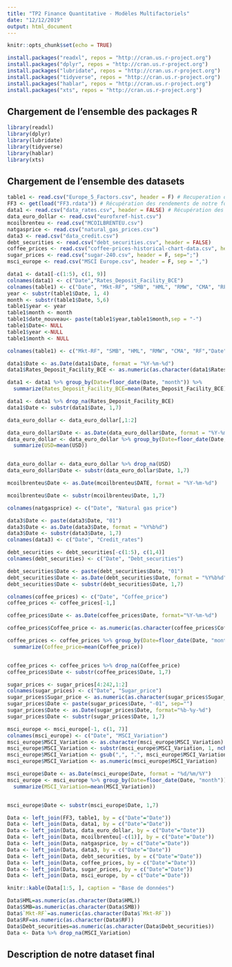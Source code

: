 ```yaml
---
title: "TP2 Finance Quantitative - Modèles Multifactoriels"
date: "12/12/2019"
output: html_document
---
```


```r
knitr::opts_chunk$set(echo = TRUE)
```

```r
install.packages("readxl", repos = "http://cran.us.r-project.org")
install.packages("dplyr", repos = "http://cran.us.r-project.org")
install.packages("lubridate", repos = "http://cran.us.r-project.org")
install.packages("tidyverse", repos = "http://cran.us.r-project.org")
install.packages("hablar", repos = "http://cran.us.r-project.org")
install.packages("xts", repos = "http://cran.us.r-project.org")
```

## Chargement de l'ensemble des packages R

```r
library(readxl)
library(dplyr)
library(lubridate)
library(tidyverse)
library(hablar)
library(xts)
```

## Chargement de l'ensemble des datasets

```r
table1 <- read.csv("Europe_5_Factors.csv", header = F) # Recuperation des 5 facteurs du Fama/French (Mkt-Rf, SMB, HML, RMW, CMA)
FF3 <- get(load("FF3.rdata")) # Récupération des rendements de notre fonds "JPM INV-JPM EUROPE SEL EQ-A"
data1 <- read.csv("data_rates.csv", header = FALSE) # Récupération des taux d'interet de la BCE
data_euro_dollar <- read.csv("eurofxref-hist.csv")
mcoilbrenteu <- read.csv("MCOILBRENTEU.csv")
natgasprice <- read.csv("natural_gas_prices.csv")
data3 <- read.csv("data_credit.csv")
debt_securities <- read.csv("debt_securities.csv", header = FALSE)
coffee_prices <- read.csv("coffee-prices-historical-chart-data.csv", header = F, sep=",")
sugar_prices <- read.csv("sugar-240.csv", header = F, sep=";")
msci_europe <- read.csv("MSCI Europe.csv", header = F, sep = ",")

```

```r
data1 <- data1[-c(1:5), c(1, 9)]
colnames(data1) <- c("Date","Rates_Deposit_Facility_BCE")
colnames(table1) <- c("Date", "Mkt-RF", "SMB", "HML", "RMW", "CMA", "RF")
year <- substr(table1$Date, 1, 4)
month <- substr(table1$Date, 5,6)
table1$year <- year
table1$month <- month
table1$date_nouveau<- paste(table1$year,table1$month,sep = "-")
table1$Date<- NULL
table1$year <-NULL
table1$month <- NULL

colnames(table1) <- c("Mkt-RF", "SMB", "HML", "RMW", "CMA", "RF","Date")
```

```r
data1$Date <- as.Date(data1$Date, format = "%Y-%m-%d")
data1$Rates_Deposit_Facility_BCE <- as.numeric(as.character(data1$Rates_Deposit_Facility_BCE))

data1 <- data1 %>% group_by(Date=floor_date(Date, "month")) %>%
  summarize(Rates_Deposit_Facility_BCE=mean(Rates_Deposit_Facility_BCE))

data1 <- data1 %>% drop_na(Rates_Deposit_Facility_BCE)
data1$Date <- substr(data1$Date, 1,7)

data_euro_dollar <- data_euro_dollar[,1:2]

data_euro_dollar$Date <- as.Date(data_euro_dollar$Date, format = "%Y-%m-%d")
data_euro_dollar <- data_euro_dollar %>% group_by(Date=floor_date(Date, "month")) %>%
  summarize(USD=mean(USD))


data_euro_dollar <- data_euro_dollar %>% drop_na(USD)
data_euro_dollar$Date <- substr(data_euro_dollar$Date, 1,7)

mcoilbrenteu$Date <- as.Date(mcoilbrenteu$DATE, format = "%Y-%m-%d")

mcoilbrenteu$Date <- substr(mcoilbrenteu$Date, 1,7)

colnames(natgasprice) <- c("Date", "Natural gas price")

data3$Date <- paste(data3$Date, "01")
data3$Date <- as.Date(data3$Date, format = "%Y%b%d")
data3$Date <- substr(data3$Date, 1,7)
colnames(data3) <- c("Date", "Credit_rates")

debt_securities <- debt_securities[-c(1:5), c(1,4)]
colnames(debt_securities) <- c("Date", "Debt_securities")

debt_securities$Date <- paste(debt_securities$Date, "01")
debt_securities$Date <- as.Date(debt_securities$Date, format = "%Y%b%d")
debt_securities$Date <- substr(debt_securities$Date, 1,7)

colnames(coffee_prices) <- c("Date", "Coffee_price")
coffee_prices <- coffee_prices[-1,]

coffee_prices$Date <- as.Date(coffee_prices$Date, format="%Y-%m-%d")

coffee_prices$Coffee_price <- as.numeric(as.character(coffee_prices$Coffee_price))

coffee_prices <- coffee_prices %>% group_by(Date=floor_date(Date, "month")) %>%
  summarize(Coffee_price=mean(Coffee_price))


coffee_prices <- coffee_prices %>% drop_na(Coffee_price)
coffee_prices$Date <- substr(coffee_prices$Date, 1,7)

sugar_prices <- sugar_prices[4:242,1:2]
colnames(sugar_prices) <- c("Date", "Sugar_price")
sugar_prices$Sugar_price <- as.numeric(as.character(sugar_prices$Sugar_price))
sugar_prices$Date <- paste(sugar_prices$Date, "-01", sep="")
sugar_prices$Date <- as.Date(sugar_prices$Date, format="%b-%y-%d")
sugar_prices$Date <- substr(sugar_prices$Date, 1,7)

msci_europe <- msci_europe[-1, c(1, 7)]
colnames(msci_europe) <- c("Date", "MSCI_Variation")
msci_europe$MSCI_Variation <- as.character(msci_europe$MSCI_Variation)
msci_europe$MSCI_Variation <- substr(msci_europe$MSCI_Variation, 1, nchar(msci_europe$MSCI_Variation)-1)
msci_europe$MSCI_Variation <- gsub(",", ".", msci_europe$MSCI_Variation)
msci_europe$MSCI_Variation <- as.numeric(msci_europe$MSCI_Variation)

msci_europe$Date <- as.Date(msci_europe$Date, format = "%d/%m/%Y")
msci_europe <- msci_europe %>% group_by(Date=floor_date(Date, "month")) %>%
  summarize(MSCI_Variation=mean(MSCI_Variation))


msci_europe$Date <- substr(msci_europe$Date, 1,7)
```


```r
Data <- left_join(FF3, table1, by = c("Date"="Date"))
Data <- left_join(Data, data1, by = c("Date"="Date"))
Data <- left_join(Data, data_euro_dollar, by = c("Date"="Date"))
Data <- left_join(Data, mcoilbrenteu[-c(1)], by = c("Date"="Date"))
Data <- left_join(Data, natgasprice, by = c("Date"="Date"))
Data <- left_join(Data, data3, by = c("Date"="Date"))
Data <- left_join(Data, debt_securities, by = c("Date"="Date"))
Data <- left_join(Data, coffee_prices, by = c("Date"="Date"))
Data <- left_join(Data, sugar_prices, by = c("Date"="Date"))
Data <- left_join(Data, msci_europe, by = c("Date"="Date"))
```

```r
knitr::kable(Data[1:5, ], caption = "Base de données")
```

```r
Data$HML=as.numeric(as.character(Data$HML))
Data$SMB=as.numeric(as.character(Data$SMB))
Data$`Mkt-RF`=as.numeric(as.character(Data$`Mkt-RF`))
Data$RF=as.numeric(as.character(Data$RF))
Data$Debt_securities=as.numeric(as.character(Data$Debt_securities))
Data <- Data %>% drop_na(MSCI_Variation)
```

## Description de notre dataset final



